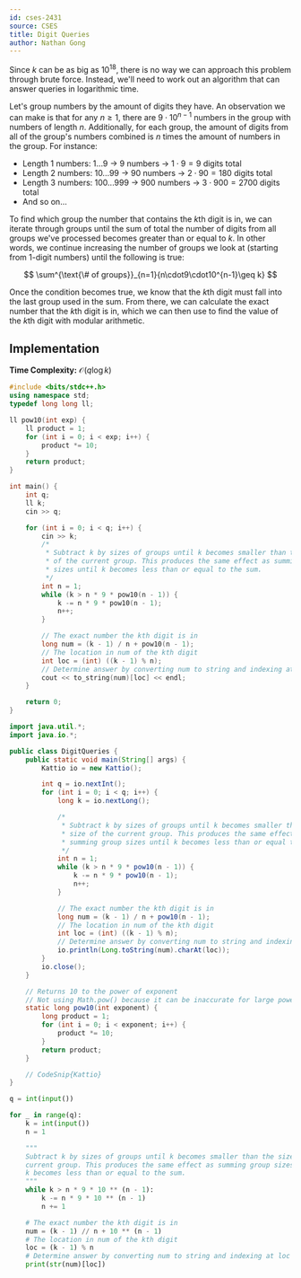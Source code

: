 ```yaml
---
id: cses-2431
source: CSES
title: Digit Queries
author: Nathan Gong
---
```


Since $k$ can be as big as $10^{18}$, there is no way we can approach this
problem through brute force. Instead, we'll need to work out an algorithm that
can answer queries in logarithmic time.

Let's group numbers by the amount of digits they have. An observation we can
make is that for any $n \geq 1$, there are $9 \cdot 10^{n-1}$ numbers in the
group with numbers of length $n$. Additionally, for each group, the amount of
digits from all of the group's numbers combined is $n$ times the amount of
numbers in the group. For instance:

- Length $1$ numbers: $1$...$9$ -> $9$ numbers -> $1\cdot9=9$ digits total
- Length $2$ numbers: $10...99$ -> $90$ numbers -> $2\cdot90=180$ digits total
- Length $3$ numbers: $100...999$ -> $900$ numbers -> $3\cdot900=2700$ digits
  total
- And so on...

To find which group the number that contains the $k$th digit is in, we can
iterate through groups until the sum of total the number of digits from all
groups we've processed becomes greater than or equal to $k$. In other words, we
continue increasing the number of groups we look at (starting from $1$-digit
numbers) until the following is true:

$$
\sum^{\text{\# of groups}}_{n=1}{n\cdot9\cdot10^{n-1}\geq k}
$$

Once the condition becomes true, we know that the $k$th digit must fall into the
last group used in the sum. From there, we can calculate the exact number that
the $k$th digit is in, which we can then use to find the value of the $k$th
digit with modular arithmetic.

## Implementation

**Time Complexity:** $\mathcal{O}(q\log{k})$

<LanguageSection>

<CPPSection>

```cpp
#include <bits/stdc++.h>
using namespace std;
typedef long long ll;

ll pow10(int exp) {
	ll product = 1;
	for (int i = 0; i < exp; i++) {
		product *= 10;
	}
	return product;
}

int main() {
	int q;
	ll k;	
	cin >> q;

	for (int i = 0; i < q; i++) {
		cin >> k;
		/*
		 * Subtract k by sizes of groups until k becomes smaller than the size
		 * of the current group. This produces the same effect as summing group
		 * sizes until k becomes less than or equal to the sum.
		 */
		int n = 1;
		while (k > n * 9 * pow10(n - 1)) {
			k -= n * 9 * pow10(n - 1);
			n++;
		}

		// The exact number the kth digit is in
		long num = (k - 1) / n + pow10(n - 1);
		// The location in num of the kth digit
		int loc = (int) ((k - 1) % n);
		// Determine answer by converting num to string and indexing at loc
		cout << to_string(num)[loc] << endl;
	}

	return 0;
}
```

</CPPSection>

<JavaSection>

```java
import java.util.*;
import java.io.*;

public class DigitQueries {
	public static void main(String[] args) {
		Kattio io = new Kattio();

		int q = io.nextInt();
		for (int i = 0; i < q; i++) {
			long k = io.nextLong();

			/*
			 * Subtract k by sizes of groups until k becomes smaller than the
			 * size of the current group. This produces the same effect as
			 * summing group sizes until k becomes less than or equal to the sum.
			 */
			int n = 1;
			while (k > n * 9 * pow10(n - 1)) {
				k -= n * 9 * pow10(n - 1);
				n++;
			}

			// The exact number the kth digit is in
			long num = (k - 1) / n + pow10(n - 1);
			// The location in num of the kth digit
			int loc = (int) ((k - 1) % n);
			// Determine answer by converting num to string and indexing at loc
			io.println(Long.toString(num).charAt(loc));
		}
		io.close();
	}

	// Returns 10 to the power of exponent
	// Not using Math.pow() because it can be inaccurate for large powers
	static long pow10(int exponent) {
		long product = 1;
		for (int i = 0; i < exponent; i++) {
			product *= 10;
		}
		return product;
	}

	// CodeSnip{Kattio}
}
```

</JavaSection>

<PySection>

```py
q = int(input())

for _ in range(q):
	k = int(input())
	n = 1

	"""
	Subtract k by sizes of groups until k becomes smaller than the size of the
	current group. This produces the same effect as summing group sizes until
	k becomes less than or equal to the sum.
	"""
	while k > n * 9 * 10 ** (n - 1):
		k -= n * 9 * 10 ** (n - 1)
		n += 1

	# The exact number the kth digit is in
	num = (k - 1) // n + 10 ** (n - 1)
	# The location in num of the kth digit
	loc = (k - 1) % n
	# Determine answer by converting num to string and indexing at loc
	print(str(num)[loc])
```

</PySection>

</LanguageSection>
